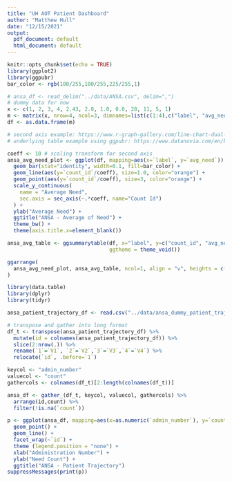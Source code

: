 ```yaml
---
title: "UH AOT Patient Dashboard"
author: "Matthew Hull"
date: "12/15/2021"
output:
  pdf_document: default
  html_document: default
---
```


```r
knitr::opts_chunk$set(echo = TRUE)
library(ggplot2)
library(ggpubr)
bar_color <- rgb(100/255,100/255,225/255,1)
```

```r
# ansa_df <- read_delim("../data/ANSA.csv", delim=",")
# dummy data for now
x <- c(1, 2, 3, 4, 2.43, 2.0, 1.0, 0.0, 28, 11, 5, 1)
m <- matrix(x, nrow=4, ncol=3, dimnames=list(c(1:4),c("label", "avg_need", "count_id")))
df <- as.data.frame(m)
```


```r
# second axis example: https://www.r-graph-gallery.com/line-chart-dual-Y-axis-ggplot2.html  
# underlying table example using ggpubr: https://www.datanovia.com/en/blog/how-to-create-a-beautiful-plots-in-r-with-summary-statistics-labels/

coeff <- 10 # scaling transform for second axis
ansa_avg_need_plot <- ggplot(df, mapping=aes(x=`label`, y=`avg_need`)) + 
  geom_bar(stat="identity", width=0.1, fill=bar_color) +
  geom_line(aes(y=`count_id`/coeff), size=1.0, color="orange") +
  geom_point(aes(y=`count_id`/coeff), size=3, color="orange") +
  scale_y_continuous(
    name = "Average Need",
    sec.axis = sec_axis(~.*coeff, name="Count Id")
  ) +
  ylab("Average Need") + 
  ggtitle("ANSA - Average of Need") + 
  theme_bw() +
  theme(axis.title.x=element_blank())  

ansa_avg_table <- ggsummarytable(df, x="label", y=c("count_id", "avg_need"), digits = 2,
                                 ggtheme = theme_void())

ggarrange(
  ansa_avg_need_plot, ansa_avg_table, ncol=1, align = "v", heights = c(0.80, 0.20)
)

```

```r
library(data.table)
library(dplyr)
library(tidyr)

ansa_patient_trajectory_df <- read.csv("../data/ansa_dummy_patient_trajectory.csv")

# transpose and gather into long format
df_t <- transpose(ansa_patient_trajectory_df) %>%
  mutate(id = colnames(ansa_patient_trajectory_df)) %>%
  slice(2:nrow(.)) %>%
  rename(`1`=`V1`, `2`=`V2`,`3`=`V3`,`4`=`V4`) %>%
  relocate(`id`, .before=`1`)

keycol <- "admin_number"
valuecol <- "count"
gathercols <- colnames(df_t)[2:length(colnames(df_t))]

ansa_df <- gather_(df_t, keycol, valuecol, gathercols) %>%
  arrange(id,count) %>%
  filter(!is.na(`count`))

p <- ggplot(ansa_df, mapping=aes(x=as.numeric(`admin_number`), y=`count`, color=`id`)) + 
  geom_point() + 
  geom_line() +
  facet_wrap(~`id`) +  
  theme (legend.position = "none") +
  xlab("Administration Number") +
  ylab("Need Count") +
  ggtitle("ANSA - Patient Trajectory")
suppressMessages(print(p))
```

